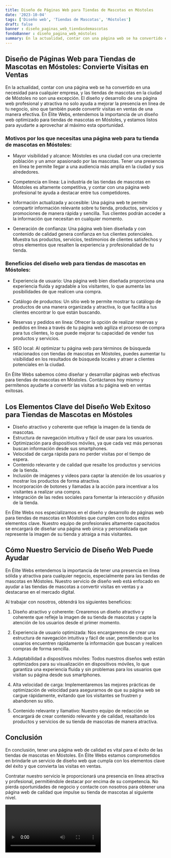 ```yaml
---
title: Diseño de Páginas Web para Tiendas de Mascotas en Móstoles
date: '2023-10-04'
tags: ['Diseño web', 'Tiendas de Mascotas', 'Móstoles']
draft: false
banner : diseño_paginas_web_tiendasdemascotas
fondoBanner : diseño_pagina_web_móstoles
summary: En la actualidad, contar con una página web se ha convertido en una necesidad para cualquier empresa, y las tiendas de mascotas en la ciudad de Móstoles no son una excepción. El diseño y desarrollo de una página web profesional y atractiva no solo ayuda a mejorar la presencia en línea de tu negocio, sino que también puede convertir visitas en ventas de una manera efectiva. En Élite Webs, entendemos la importancia de un diseño web optimizado para tiendas de mascotas en Móstoles, y estamos listos para ayudarte a aprovechar al máximo esta oportunidad.
---
```


## Diseño de Páginas Web para Tiendas de Mascotas en Móstoles: Convierte Visitas en Ventas

En la actualidad, contar con una página web se ha convertido en una necesidad para cualquier empresa, y las tiendas de mascotas en la ciudad de Móstoles no son una excepción. El diseño y desarrollo de una página web profesional y atractiva no solo ayuda a mejorar la presencia en línea de tu negocio, sino que también puede convertir visitas en ventas de una manera efectiva. En Élite Webs, entendemos la importancia de un diseño web optimizado para tiendas de mascotas en Móstoles, y estamos listos para ayudarte a aprovechar al máximo esta oportunidad.

### Motivos por los que necesitas una página web para tu tienda de mascotas en Móstoles:

- Mayor visibilidad y alcance: Móstoles es una ciudad con una creciente población y un amor apasionado por las mascotas. Tener una presencia en línea te permite llegar a una audiencia más amplia en la ciudad y sus alrededores.

- Competencia en línea: La industria de las tiendas de mascotas en Móstoles es altamente competitiva, y contar con una página web profesional te ayuda a destacar entre tus competidores. 

- Información actualizada y accesible: Una página web te permite compartir información relevante sobre tu tienda, productos, servicios y promociones de manera rápida y sencilla. Tus clientes podrán acceder a la información que necesitan en cualquier momento.

- Generación de confianza: Una página web bien diseñada y con contenido de calidad genera confianza en tus clientes potenciales. Muestra tus productos, servicios, testimonios de clientes satisfechos y otros elementos que resalten la experiencia y profesionalidad de tu tienda.

### Beneficios del diseño web para tiendas de mascotas en Móstoles:

- Experiencia de usuario: Una página web bien diseñada proporciona una experiencia fluida y agradable a los visitantes, lo que aumenta las posibilidades de que realicen una compra.

- Catálogo de productos: Un sitio web te permite mostrar tu catálogo de productos de una manera organizada y atractiva, lo que facilita a tus clientes encontrar lo que están buscando.

- Reservas y pedidos en línea: Ofrecer la opción de realizar reservas y pedidos en línea a través de tu página web agiliza el proceso de compra para tus clientes, lo que puede mejorar tu capacidad de vender tus productos y servicios.

- SEO local: Al optimizar tu página web para términos de búsqueda relacionados con tiendas de mascotas en Móstoles, puedes aumentar tu visibilidad en los resultados de búsqueda locales y atraer a clientes potenciales en la ciudad.

En Élite Webs sabemos cómo diseñar y desarrollar páginas web efectivas para tiendas de mascotas en Móstoles. Contáctanos hoy mismo y permítenos ayudarte a convertir las visitas a tu página web en ventas exitosas.

<GifSeo />

<Cta />

## Los Elementos Clave del Diseño Web Exitoso para Tiendas de Mascotas en Móstoles

- Diseño atractivo y coherente que refleje la imagen de la tienda de mascotas.
- Estructura de navegación intuitiva y fácil de usar para los usuarios.
- Optimización para dispositivos móviles, ya que cada vez más personas buscan información desde sus smartphones.
- Velocidad de carga rápida para no perder visitas por el tiempo de espera.
- Contenido relevante y de calidad que resalte los productos y servicios de la tienda.
- Inclusión de imágenes y videos para captar la atención de los usuarios y mostrar los productos de forma atractiva.
- Incorporación de botones y llamadas a la acción para incentivar a los visitantes a realizar una compra.
- Integración de las redes sociales para fomentar la interacción y difusión de la tienda.

En Élite Webs nos especializamos en el diseño y desarrollo de páginas web para tiendas de mascotas en Móstoles que cumplen con todos estos elementos clave. Nuestro equipo de profesionales altamente capacitados se encargará de diseñar una página web única y personalizada que represente la imagen de su tienda y atraiga a más visitantes.

## Cómo Nuestro Servicio de Diseño Web Puede Ayudar

En Élite Webs entendemos la importancia de tener una presencia en línea sólida y atractiva para cualquier negocio, especialmente para las tiendas de mascotas en Móstoles. Nuestro servicio de diseño web está enfocado en ayudar a las tiendas de mascotas a convertir visitas en ventas y a destacarse en el mercado digital.

Al trabajar con nosotros, obtendrá los siguientes beneficios:

1. Diseño atractivo y coherente: Crearemos un diseño atractivo y coherente que refleje la imagen de su tienda de mascotas y capte la atención de los usuarios desde el primer momento.

2. Experiencia de usuario optimizada: Nos encargaremos de crear una estructura de navegación intuitiva y fácil de usar, permitiendo que los usuarios encuentren rápidamente la información que buscan y realicen compras de forma sencilla.

3. Adaptabilidad a dispositivos móviles: Todos nuestros diseños web están optimizados para su visualización en dispositivos móviles, lo que garantiza una experiencia fluida y sin problemas para los usuarios que visitan su página desde sus smartphones.

4. Alta velocidad de carga: Implementaremos las mejores prácticas de optimización de velocidad para asegurarnos de que su página web se cargue rápidamente, evitando que los visitantes se frustren y abandonen su sitio.

5. Contenido relevante y llamativo: Nuestro equipo de redacción se encargará de crear contenido relevante y de calidad, resaltando los productos y servicios de su tienda de mascotas de manera atractiva.

## Conclusión

En conclusión, tener una página web de calidad es vital para el éxito de las tiendas de mascotas en Móstoles. En Élite Webs estamos comprometidos en brindarle un servicio de diseño web que cumpla con los elementos clave del éxito y que convierta las visitas en ventas.

Contratar nuestro servicio le proporcionará una presencia en línea atractiva y profesional, permitiéndole destacar por encima de su competencia. No pierda oportunidades de negocio y contacte con nosotros para obtener una página web de calidad que impulse su tienda de mascotas al siguiente nivel.

<Video />

<CtaBot job='Tiendas de Mascotas' city='Móstoles'/>

<Gmaps query='Móstoles+españa+maps' />